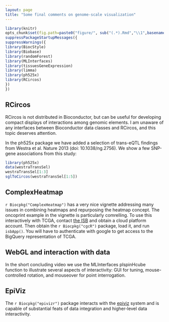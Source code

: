 ```yaml
---
layout: page
title: "Some final comments on genome-scale visualization"
---
```


```r
library(knitr)
opts_chunk$set(fig.path=paste0("figure/", sub("(.*).Rmd","\\1",basename(knitr:::knit_concord$get('infile'))), "-"))
suppressPackageStartupMessages({
suppressWarnings({
library(BiocStyle)
library(Biobase)
library(randomForest)
library(MLInterfaces)
library(tissuesGeneExpression)
library(limma)
library(ph525x)
library(RCircos)
})
})
```


## RCircos

RCircos is not distributed in Bioconductor, but can
be useful for developing compact displays of interactions
among genomic elements.  I am unaware of any interfaces between
Bioconductor data classes and RCircos, and this topic deserves
attention.

In the ph525x package we have added a selection of trans-eQTL
findings from Westra et al. Nature 2013 (doi: 10.1038/ng.2756).
We show a few SNP-gene associations from this study:
```r
library(ph525x)
data(westraTransSel)
westraTransSel[1:3]
sglToCircos(westraTransSel[1:5])
```

## ComplexHeatmap

`r Biocpkg("ComplexHeatmap")` has a very nice vignette addressing many
issues in combining heatmaps and repurposing the heatmap 
concept.  The oncoprint example in the vignette is particularly
comrelling.  To use this interactively with TCGA, contact
[the ISB](http://isb-cancer-genomics-cloud.readthedocs.io/en/latest/sections/FAQ.html) and obtain a cloud platform account.
Then obtain the `r Biocpkg("cgcR")`
package, load it, and run `isbApp()`.  You will have to authenticate
with google to get access to the BigQuery representation of TCGA.

## WebGL and interaction with data

In the short concluding video we use the MLInterfaces plspinHcube
function to illustrate several aspects of interactivity: GUI for
tuning, mouse-controlled rotation, and mouseover for point interrogation.

## EpiViz

The `r Biocpkg("epivizr")` package interacts with the
[epiviz](https://epiviz.github.io/) system and is capable of substantial feats of data integration and
higher-level data interactivity.
